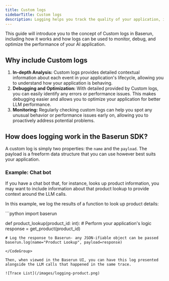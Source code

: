 ```yaml
---
title: Custom logs
sidebarTitle: Custom logs
description: Logging helps you track the quality of your application, identify issues, and understand the application's behavior.
---
```


This guide will introduce you to the concept of Custom logs in Baserun, including how it works and how logs can be used to monitor, debug, and optimize the performance of your AI application.​

## Why include Custom logs

1. **In-depth Analysis:** Custom logs provides detailed contextual information about each event in your application's lifecycle, allowing you to understand how your application is behaving.
2. **Debugging and Optimization:** With detailed provided by Custom logs, you can easily identify any errors or performance issues. This makes debugging easier and allows you to optimize your application for better LLM performance.
3. **Monitoring:** Regularly checking custom logs can help you spot any unusual behavior or performance issues early on, allowing you to proactively address potential problems.

## How does logging work in the Baserun SDK?

A custom log is simply two properties: the `name` and the `payload`. The payload is a freeform data structure that you can use however best suits your application.

### Example: Chat bot

If you have a chat bot that, for instance, looks up product information, you may want to include information about that product lookup to provide context around the LLM calls.

In this example, we log the results of a function to look up product details:

<CodeGroup>
```python
import baserun

def product_lookup(product_id: int): # Perform your application's logic
    response = get_product(product_id)

    # Log the response to Baserun- any JSON-ifiable object can be passed
    baserun.log(name="Product Lookup", payload=response)

```
</CodeGroup>

Then, when viewed in the Baserun UI, you can have this log presented alongside the LLM calls that happened in the same trace.

![Trace List](/images/logging-product.png)
```
